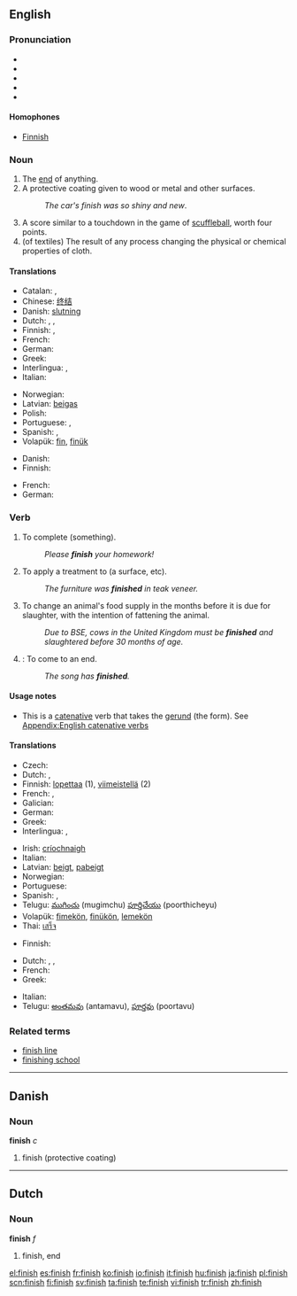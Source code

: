 ==English==

===Pronunciation===
* {{enPR|fĭn'ĭsh}}
* {{IPA|/ˈfɪnɪʃ/}}
* {{SAMPA|/"fInIS/}}
*{{audio|en-us-finish.ogg|Audio (US)}}
*{{audio|en-uk-finnish.ogg|Audio (UK)}}

====Homophones====
*[[Finnish]]

===Noun===
{{en-noun|es}}

# The [[end]] of anything.
# A protective coating given to wood or metal and other surfaces.
#:''The car's finish was so shiny and new''.
# A score similar to a touchdown in the game of [[scuffleball]], worth four points.
# (of textiles) The result of any process changing the physical or chemical properties of cloth.

====Translations====

{{trans-top|end}}
* Catalan: {{t-|ca|meta|f}}, {{t-|ca|fita|f}}
*Chinese: [[终结]]
*Danish: [[slutning]] {{c}}
* Dutch: {{t|nl|eindstreep|f}}, {{t-|nl|finish|f}}, {{t+|nl|meet|f}}
* Finnish: {{t+|fi|loppu}}, {{t+|fi|maali}}
*French: {{t+|fr|fin|f}}
*German: {{t+|de|Ende|n}}
*Greek: {{t+|el|τέλος|n|tr=télos|sc=Grek}}
* Interlingua: {{t-|ia|fin|xs=Interlingua}}, {{t-|ia|termination|xs=Interlingua}}
*Italian: {{t+|it|fine|f}}
{{trans-mid}}
* Norwegian: {{t|no|Avslutningen}}
*Latvian: [[beigas]] {{f}}
*Polish: {{t|pl|koniec|m}}
*Portuguese: {{t+|pt|fim|m}}, {{t|pt|acabamento|m}}
*Spanish: {{t+|es|meta|f}}, {{t+|es|fin|m}}
*Volapük: [[fin]], [[finük]]
{{trans-bottom}}

{{trans-top|protective coating}}
* Danish: {{t-|da|finish|c}}
* Finnish: {{t|fi|pintakäsittely}}
{{trans-mid}}
*French: {{t+|fr|fini|m}}
*German: {{t-|de|Lack|m}}
{{trans-bottom}}

{{trans-top|score in scuffleball}}
{{trans-mid}}
{{trans-bottom}}

===Verb===
{{en-verb|finishes|finishing|finished}}

# {{transitive}} To complete (something).
#:''Please '''finish''' your homework!''
# {{transitive}} To apply a treatment to (a surface, etc).
#:''The furniture was '''finished''' in teak veneer.''
# {{transitive}} To change an animal's food supply in the months before it is due for slaughter, with the intention of fattening the animal.
#:''Due to BSE, cows in the United Kingdom must be '''finished''' and slaughtered before 30 months of age.''
# {{intransitive}}: To come to an end.
#:''The song has '''finished'''.''

====Usage notes====
* {{sense|transitive, to complete}} This is a [[catenative]] verb that takes the [[gerund]] (the {{term|-ing}} form). See [[Appendix:English catenative verbs]]

====Translations====

{{trans-top|to complete}}
* Czech: {{t|cs|končit}}
* Dutch: {{t|nl|afwerken}}, {{t|nl|beëindigen}}
*Finnish: [[lopettaa]] (1), [[viimeistellä]] (2)
*French: {{t+|fr|finir}}, {{t|fr|achever}}
* Galician: {{t-|gl|acabar|xs=Galician}}
*German: {{t+|de|beenden}}
*Greek: {{t|el|τελειώνω|tr=teleióno|sc=Grek}}
* Interlingua: {{t-|ia|finir|xs=Interlingua}}, {{t-|ia|terminar|xs=Interlingua}}
{{trans-mid}}
*Irish: [[críochnaigh]]
* Italian: {{t+|it|finire}}
*Latvian: [[beigt]], [[pabeigt]]
* Norwegian: {{t|no|avslutte}}
*Portuguese: {{t+|pt|acabar}}
*Spanish: {{t+|es|acabar}}, {{t-|es|terminar}}
*Telugu: [[ముగించు]] (mugimchu) [[పూర్తిచేయు]] (poorthicheyu)
*Volapük: [[fimekön]], [[finükön]], [[lemekön]]
*Thai: [[เสร็จ]]
{{trans-bottom}}

{{trans-top|to apply a final treatment to}}
* Finnish: {{t|fi|viimeistellä}}
{{trans-mid}}
{{trans-bottom}}

{{trans-top|to come to an end}}
* Dutch: {{t|nl|ophouden}}, {{t|nl|eindigen}}, {{t|nl|gedaan zijn}}
*French: {{t+|fr|finir}}
*Greek: {{t|el|τελειώνω|tr=teleióno|sc=Grek}}
{{trans-mid}}
*Italian: {{t+|it|finire}}
*Telugu: [[అంతమవు]] (antamavu), [[పూర్తవు]] (poortavu)
{{trans-bottom}}

===Related terms===
*[[finish line]]
*[[finishing school]]

----

==Danish==

===Noun===
'''finish''' ''c''

# finish (protective coating)

----

==Dutch==

===Noun===
'''finish''' ''f''

# finish, end

[[el:finish]]
[[es:finish]]
[[fr:finish]]
[[ko:finish]]
[[io:finish]]
[[it:finish]]
[[hu:finish]]
[[ja:finish]]
[[pl:finish]]
[[scn:finish]]
[[fi:finish]]
[[sv:finish]]
[[ta:finish]]
[[te:finish]]
[[vi:finish]]
[[tr:finish]]
[[zh:finish]]